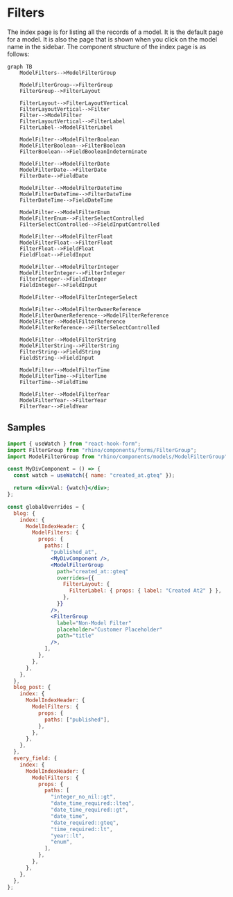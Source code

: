 # Filters

The index page is for listing all the records of a model. It is the default page for a model. It is also the page that is shown when you click on the model name in the sidebar. The component structure of the index page is as follows:

```mermaid
graph TB
    ModelFilters-->ModelFilterGroup

    ModelFilterGroup-->FilterGroup
    FilterGroup-->FilterLayout

    FilterLayout-->FilterLayoutVertical
    FilterLayoutVertical-->Filter
    Filter-->ModelFilter
    FilterLayoutVertical-->FilterLabel
    FilterLabel-->ModelFilterLabel

    ModelFilter-->ModelFilterBoolean
    ModelFilterBoolean-->FilterBoolean
    FilterBoolean-->FieldBooleanIndeterminate

    ModelFilter-->ModelFilterDate
    ModelFilterDate-->FilterDate
    FilterDate-->FieldDate

    ModelFilter-->ModelFilterDateTime
    ModelFilterDateTime-->FilterDateTime
    FilterDateTime-->FieldDateTime

    ModelFilter-->ModelFilterEnum
    ModelFilterEnum-->FilterSelectControlled
    FilterSelectControlled-->FieldInputControlled

    ModelFilter-->ModelFilterFloat
    ModelFilterFloat-->FilterFloat
    FilterFloat-->FieldFloat
    FieldFloat-->FieldInput

    ModelFilter-->ModelFilterInteger
    ModelFilterInteger-->FilterInteger
    FilterInteger-->FieldInteger
    FieldInteger-->FieldInput

    ModelFilter-->ModelFilterIntegerSelect

    ModelFilter-->ModelFilterOwnerReference
    ModelFilterOwnerReference-->ModelFilterReference
    ModelFilter-->ModelFilterReference
    ModelFilterReference-->FilterSelectControlled

    ModelFilter-->ModelFilterString
    ModelFilterString-->FilterString
    FilterString-->FieldString
    FieldString-->FieldInput

    ModelFilter-->ModelFilterTime
    ModelFilterTime-->FilterTime
    FilterTime-->FieldTime

    ModelFilter-->ModelFilterYear
    ModelFilterYear-->FilterYear
    FilterYear-->FieldYear
```

## Samples

```jsx
import { useWatch } from "react-hook-form";
import FilterGroup from "rhino/components/forms/FilterGroup";
import ModelFilterGroup from "rhino/components/models/ModelFilterGroup";

const MyDivComponent = () => {
  const watch = useWatch({ name: "created_at.gteq" });

  return <div>Val: {watch}</div>;
};

const globalOverrides = {
  blog: {
    index: {
      ModelIndexHeader: {
        ModelFilters: {
          props: {
            paths: [
              "published_at",
              <MyDivComponent />,
              <ModelFilterGroup
                path="created_at::gteq"
                overrides={{
                  FilterLayout: {
                    FilterLabel: { props: { label: "Created At2" } },
                  },
                }}
              />,
              <FilterGroup
                label="Non-Model Filter"
                placeholder="Customer Placeholder"
                path="title"
              />,
            ],
          },
        },
      },
    },
  },
  blog_post: {
    index: {
      ModelIndexHeader: {
        ModelFilters: {
          props: {
            paths: ["published"],
          },
        },
      },
    },
  },
  every_field: {
    index: {
      ModelIndexHeader: {
        ModelFilters: {
          props: {
            paths: [
              "integer_no_nil::gt",
              "date_time_required::lteq",
              "date_time_required::gt",
              "date_time",
              "date_required::gteq",
              "time_required::lt",
              "year::lt",
              "enum",
            ],
          },
        },
      },
    },
  },
};
```
